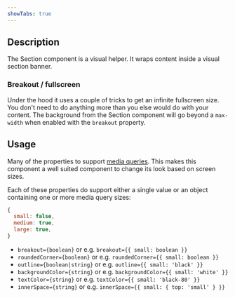 ```yaml
---
showTabs: true
---
```


## Description

The Section component is a visual helper. It wraps content inside a visual section banner.

### Breakout / fullscreen

Under the hood it uses a couple of tricks to get an infinite fullscreen size. You don't need to do anything more than you else would do with your content. The background from the Section component will go beyond a `max-width` when enabled with the `breakout` property.

## Usage

Many of the properties to support [media queries](/uilib/layout/media-queries/). This makes this component a well suited component to change its look based on screen sizes.

Each of these properties do support either a single value or an object containing one or more media query sizes:

```js
{
  small: false,
  medium: true,
  large: true,
}
```

- `breakout={boolean}` or e.g. `breakout={{ small: boolean }}`
- `roundedCorner={boolean}` or e.g. `roundedCorner={{ small: boolean }}`
- `outline={boolean|string}` or e.g. `outline={{ small: 'black' }}`
- `backgroundColor={string}` or e.g. `backgroundColor={{ small: 'white' }}`
- `textColor={string}` or e.g. `textColor={{ small: 'black-80' }}`
- `innerSpace={string}` or e.g. `innerSpace={{ small: { top: 'small' } }}`
